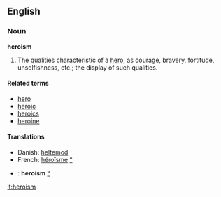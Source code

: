 ==English==
===Noun===
'''heroism'''

#The qualities characteristic of a [[hero]], as courage, bravery, fortitude, unselfishness, etc.; the display of such qualities.

====Related terms====
*[[hero]]
*[[heroic]]
*[[heroics]]
*[[heroine]]

====Translations====
*Danish: [[heltemod]]
*French: [[héroïsme]] [[:fr:héroïsme|°]]
*{{it}}: '''heroism''' [[:it:heroism|°]]

[[it:heroism]]